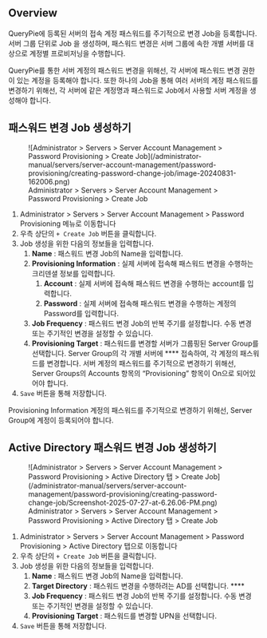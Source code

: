 
## Overview

QueryPie에 등록된 서버의 접속 계정 패스워드를 주기적으로 변경 Job을 등록합니다. 서버 그룹 단위로 Job 을 생성하며, 패스워드 변경은 서버 그룹에 속한 개별 서버를 대상으로 계정별 프로비저닝을 수행합니다.

<Callout type="info">
QueryPie를 통한 서버 계정의 패스워드 변경을 위해선, 각 서버에 패스워드 변경 권한이 있는 계정을 등록해야 합니다. 또한 하나의 Job을 통해 여러 서버의 계정 패스워드를 변경하기 위해선, 각 서버에 같은 계정명과 패스워드로 Job에서 사용할 서버 계정을 생성해야 합니다.
</Callout>


## 패스워드 변경 Job 생성하기

<figure data-layout="center" data-align="center">
![Administrator &gt; Servers &gt; Server Account Management &gt; Password Provisioning &gt; Create Job](/administrator-manual/servers/server-account-management/password-provisioning/creating-password-change-job/image-20240831-162006.png)
<figcaption>
Administrator &gt; Servers &gt; Server Account Management &gt; Password Provisioning &gt; Create Job
</figcaption>
</figure>

1. Administrator &gt; Servers &gt; Server Account Management &gt; Password Provisioning 메뉴로 이동합니다
2. 우측 상단의 `+ Create Job` 버튼을 클릭합니다.
3. Job 생성을 위한 다음의 정보들을 입력합니다.
    1.  **Name** : 패스워드 변경 Job의 Name을 입력합니다.
    2.  **Provisioning Information** : 실제 서버에 접속해 패스워드 변경을 수행하는 크리덴셜 정보를 입력합니다.
        1.  **Account** : 실제 서버에 접속해 패스워드 변경을 수행하는 account를 입력합니다.
        2.  **Password** : 실제 서버에 접속해 패스워드 변경을 수행하는 계정의 Password를 입력합니다.
    3.  **Job Frequency** : 패스워드 변경 Job의 반복 주기를 설정합니다. 수동 변경 또는 주기적인 변경을 설정할 수 있습니다.
    4.  **Provisioning Target** : 패스워드를 변경할 서버가 그룹핑된 Server Group를 선택합니다. Server Group의 각 개별 서버에 **** 접속하여, 각 계정의 패스워드를 변경합니다. 서버 계정의 패스워드를 주기적으로 변경하기 위해선, Server Groups의 Accounts 항목의 “Provisioning” 항목이 On으로 되어있어야 합니다.
4. `Save` 버튼을 통해 저장합니다.

<Callout type="info">
Provisioning Information 계정의 패스워드를 주기적으로 변경하기 위해선, Server Group에 계정이 등록되어야 합니다.
</Callout>


## Active Directory 패스워드 변경 Job 생성하기

<figure data-layout="center" data-align="center">
![Administrator &gt; Servers &gt; Server Account Management &gt; Password Provisioning &gt; Active Directory 탭 &gt; Create Job](/administrator-manual/servers/server-account-management/password-provisioning/creating-password-change-job/Screenshot-2025-07-27-at-6.26.06-PM.png)
<figcaption>
Administrator &gt; Servers &gt; Server Account Management &gt; Password Provisioning &gt; Active Directory 탭 &gt; Create Job
</figcaption>
</figure>

1. Administrator &gt; Servers &gt; Server Account Management &gt; Password Provisioning &gt; Active Directory 탭으로 이동합니다
2. 우측 상단의 `+ Create Job` 버튼을 클릭합니다.
3. Job 생성을 위한 다음의 정보들을 입력합니다.
    1.  **Name** : 패스워드 변경 Job의 Name을 입력합니다.
    2.  **Target Directory** : 패스워드 변경을 수행하려는 AD를 선택합니다.  **** 
    3.  **Job Frequency** : 패스워드 변경 Job의 반복 주기를 설정합니다. 수동 변경 또는 주기적인 변경을 설정할 수 있습니다.
    4.  **Provisioning Target** : 패스워드를 변경할 UPN을 선택합니다. 
4. `Save` 버튼을 통해 저장합니다.


